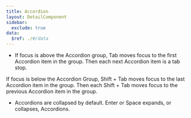 ```yaml
---
title: Accordion
layout: DetailComponent
sidebar:
  exclude: true
data:
  $ref: ./#/data
---
```


<KeyboardControls>
<KeyboardControl keyOrCombos="Tab">

- If focus is above the Accordion group, Tab moves focus to the first Accordion item in the group. Then each next Accordion item is a tab stop.

</KeyboardControl>
<KeyboardControl keyOrCombos="Shift + Tab">

If focus is below the Accordion Group, Shift + Tab moves focus to the last Accordion item in the group. Then each Shift + Tab moves focus to the previous Accordion item in the group.

</KeyboardControl>
<KeyboardControl keyOrCombos="Enter / Space">

- Accordions are collapsed by default. Enter or Space expands, or collapses, Accordions.

</KeyboardControl>
</KeyboardControls>
